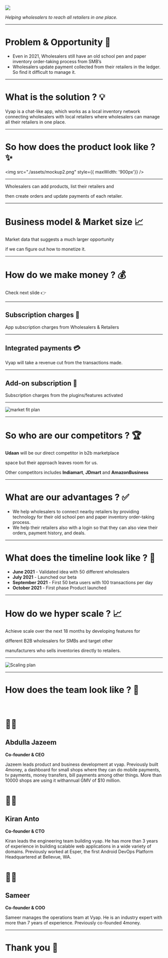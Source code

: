 

<Head>
  <title>Vyap Pitchdeck</title>
  <link rel="icon" href="./assets/vyap.png" sizes="32x32" />
  <meta itemProp="name" content="Vyap Pitchdeck" />
  <meta itemProp="description" content="Awesome Vyap Pitchdeck" />
  <meta itemProp="image" content="./assets/vyap.png" />
  <meta name="twitter:card" content="summary_large_image" />
  <meta name="twitter:site" content="@kirananto" />
  <meta name="twitter:title" content="Vyap Pitchdeck" />
  <meta name="twitter:description" content="Awesome Vyap Pitchdeck" />
  <meta name="twitter:image" content="./assets/vyap.png" />
  <meta property="og:title" content="Vyap Pitchdeck" />
  <meta property="og:type" content="article" />
  <meta property="og:url" content="https://vyap-pitchdeck.netlify.app/" />
  <meta property="og:image" content="./assets/vyap.png" />
  <meta property="og:description" content="Awesome Vyap Pitchdeck" />
  <meta property="og:site_name" content="Vyap Pitchdeck" />
  <meta property="article:published_time" content="2013-09-17T05:59:00+01:00" />
  <meta property="article:modified_time" content="2013-09-16T19:08:47+01:00" />
  <meta property="article:section" content="Article Section (React? Design?)" />
</Head>

<img src="./assets/vyap.png"/>

<div style={{ color: '#6B7280'}}>

*Helping wholesalers to reach all retailers in one place.*

</div>

---


# Problem & Opportunity 🤔

<div style={{ maxWidth: '800px', display: 'flex' }}>

- Even in 2021, Wholesalers still have an old school pen and paper inventory order-taking process from SMB’s
- Wholesalers update payment collected from their retailers in the ledger. So find it difficult to manage it.

</div>

---

# What is the solution ? 💡


<div style={{ maxWidth: '800px', color: '#6B7280'}}>

Vyap is a chat-like app, which works as a local inventory network connecting wholesalers with local retailers
 where wholesalers can manage all their retailers in one place.

</div>

---

# So how does the product look like ? ✨

<img src="./assets/mockup2.png" style={{ maxWidth: '900px'}} />

---


Wholesalers can add products, list their retailers and 

then create orders and update payments of each retailer.


---

# Business model & Market size 📈

<div style={{ color: '#6B7280'}}>

Market data that suggests a much larger opportunity 

if we can figure out how to monetize it.

</div>

---

# How do we make money ? 💰

<div style={{ color: '#6B7280'}}>

Check next slide 👉

</div>

---


## Subscription charges 🔔

App subscription charges from Wholesalers & Retailers

---

## Integrated payments 💳

<div style={{ color: '#6B7280'}}>

Vyap will take a revenue cut from the transactions made.

</div>

---


## Add-on subscription 🔔

Subscription charges from the plugins/features activated


---

![market fit plan](./assets/marketfit.png)

---

# So who are our competitors ? 🏆


<div style={{ color: '#6B7280'}}>

  
**Udaan** will be our direct competitor in b2b marketplace 

space but their approach leaves room for us.

Other competitors includes **Indiamart**, **JDmart** and **AmazonBusiness**

</div>

---

# What are our advantages ? ✅

<div style={{ maxWidth: '800px', color: '#6B7280'}}>

- We help wholesalers to connect nearby retailers by providing technology for their old school pen and paper inventory order-taking process.
- We help their retailers also with a login so that they can also view their orders, payment history, and deals.

</div>

---


# What does the timeline look like ?  📅

- **June 2021** - Validated idea with 50 different wholesalers
- **July 2021** - Launched our beta
- **September 2021** - First 50 beta users with 100 transactions per day
- **October 2021** - First phase Product launched

---

# How do we hyper scale ? 📈


<div style={{ color: '#6B7280'}}>

Achieve scale over the next 18 months by developing features for 

different B2B wholesalers for SMBs and target other

manufacturers who sells inventories directly to retailers.

</div>


---

![Scaling plan](./assets/scaling.png)

---

# How does the team look like ? 💼

<br/>

<div style={{ display: 'grid', gap: '5rem', gridTemplateColumns: 'repeat(3, 1fr)', fontSize: '12px'}}>
<div>

# 👨‍💼
## Abdulla Jazeem
**Co-founder & CEO**

Jazeem leads product and business development at vyap. Previously built 4money, a dashboard for small shops where they can do mobile payments, tv payments, money transfers, bill payments among other things. More than 10000 shops are using it withannual GMV of $10 million.

</div>

<div>

# 👨‍💼

## Kiran Anto
**Co-founder & CTO**

Kiran leads the engineering team building vyap. He has more than 3 years of experience in building scalable web applications in a wide variety of domains. Previously worked at Esper, the first Android DevOps Platform Headquartered at Bellevue, WA.
</div>
<div>

# 👨‍💼

## Sameer
**Co-founder & COO**

Sameer manages the operations team at Vyap. He is an industry expert with more than 7 years of experience. Previously co-founded 4money.

</div>
</div>

---

# Thank you 👋